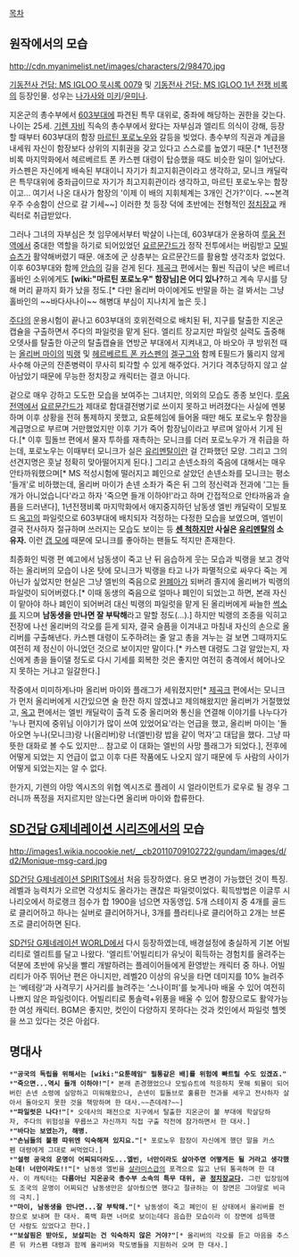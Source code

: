 [[목차]]

== 원작에서의 모습 ==

http://cdn.myanimelist.net/images/characters/2/98470.jpg

[[기동전사 건담: MS IGLOO 묵시록 0079]] 및 [[기동전사 건담: MS IGLOO 1년 전쟁 비록]]의 등장인물.
성우는 [[나가사와 미키]]/[[윤미나]].

지온군의 총수부에서 [[603부대]]에 파견된 특무 대위로, 중좌에 해당하는 권한을 갖는다. 나이는 25세. [[기렌 자비]] 직속의 총수부에서 왔다는 자부심과 엘리트 의식이 강해, 등장할 때부터 603부대의 함장 [[마르틴 포로노우]]와 갈등을 빚었다. 총수부의 직권과 계급을 내세워 자신이 함장보다 상위의 지휘권을 갖고 있다고 스스로를 높였기 때문.[* 1년전쟁비록 마지막화에서 헤르베르트 폰 카스펜 대령이 탑승했을 때도 비슷한 일이 일어났다. 카스펜은 자신에게 배속된 부대이니 자기가 최고지휘관이라고 생각하고, 모니크 캐딜락은 특무대위에 중좌급이므로 자기가 최고지휘관이라 생각하고, 마르틴 포로노우는 함장이고... 여기서 나온 대사가 함장의 '이제 이 배의 지휘체계는 3개인 건가?'이다. ~~본격 우주 수송함이 산으로 갈 기세~~] 이러한 첫 등장 덕에 초반에는 전형적인 [[정치장교]] 캐릭터로 취급받았다.

그러나 그녀의 자부심은 첫 임무에서부터 박살이 나는데, 603부대가 운용하여 [[루움 전역]]에서 중대한 역할을 하기로 되어있었던 [[요르문간드]]가 정작 전투에서는 버림받고 [[모빌슈츠]]가 활약해버렸기 때문. 애초에 군 상층부는 요르문간드를 활용할 생각조차 없었다. 이후 603부대와 함께 [[안습]]의 길을 걷게 된다. [[제곡크]] 편에서는 훨씬 직급이 낮은 베르너 홀바인 소위에게도 '''[wiki:"마르틴 포로노우" 함장님]은 어디 있나?'''하고 계속 무시를 당해 머리 끝까지 화가 났을 정도.[* 다만 올리버 마이에게도 반말을 하는 걸 봐서는 그냥 홀바인의 ~~바다사나이~~ 해병대 부심이 지나치게 높은 듯.] 

[[주다]]의 운용시험이 끝나고 603부대의 호위전력으로 배치된 뒤, 지구를 탈출한 지온군 캡슐을 구출하면서 주다의 파일럿을 맡게 된다. 엘리트 장교지만 파일럿 실력도 출중해 오뎃사를 탈출한 아군의 탈출캡슐을 연방군 부대에서 지켜내고, 아 바오아 쿠 방위전 때는 [[올리버 마이]]의 [[빅랭]] 및 [[헤르베르트 폰 카스펜]]의 [[겔구그]]와 함께 E필드가 뚫리지 않게 사수해 아군의 잔존병력이 무사히 퇴각할 수 있게 해주었다. 거기다 격추당하지 않고 살아남았기 때문에 무능한 정치장교 캐릭터는 결코 아니다. 

겉으로 매우 강하고 도도한 모습을 보여주는 그녀지만, 의외의 모습도 종종 보인다. [[루움 전역]]에서 [[요르문간드]]가 제대로 함대결전병기로 쓰이지 못하고 버려졌다는 사실에 멘붕하며 이후 상황을 전혀 통제하지 못했고, 요툰헤임에 들어올 때만 해도 포로노우 함장을 계급명으로 부르며 거만했었지만 이후 기가 죽어 함장님이라고 부르며 알아서 기게 된다.[* 이후 힐돌브 편에서 물자 투하를 재촉하는 모니크를 더러 포로노우가 개 취급을 하는데, 포로노우는 이때부터 모니크가 실은 [[유리멘탈]]이란 걸 간파했던 모양. 그리고 그의 선견지명은 훗날 정확히 맞아떨어지게 된다.]  그리고 손넨소좌의 죽음에 대해서는 매우 안타까워했으며[* MS 적성시험에 떨러지고 폐인으로 살았던 손넨소좌를 모니크는 평소 '들개'로 비하했는데, 올리버 마이가 손넨 소좌가 죽은 뒤 그의 정신력과 전과에 '그는 들개가 아니었습니다'라고 하자 '죽으면 들개 이하야!'라고 하며 간접적으로 안타까움과 슬픔을 드러낸다],  1년전쟁비록 마지막화에서 애지중지하던 남동생 엘빈 캐딜락이 모빌포드 [[옥고]]의 파일럿으로 603부대에 배치되자 걱정하는 다정한 모습을 보였으며, 엘빈이 결국 전사하자 절규하며 쓰러지는 모습도 보이는 등 '''[[허세|센 척하지만]] 사실은 [[유리멘탈]]의 소유자.''' 이런 [[갭 모에]] 때문에 모니크를 좋아하는 팬들도 적지만 존재한다.

최종화인 빅랭 편 예고에서 남동생이 죽고 난 뒤 음습하게 웃는 모습과 빅랭을 보고 경악하는 올리버의 모습이 나온 탓에 모니크가 빅랭을 타고 나가 파멸적으로 싸우다 죽는 게 아닌가 싶었지만 현실은 그냥 엘빈의 죽음으로 [[완폐아]]가 되버려 졸지에 올리버가 빅랭의 파일럿이 되어버렸다.[* 이때 동생의 죽음으로 얼마나 폐인이 되었는고 하면, 본래 자신이 맡아야 하나 폐인이 되어버려 대신 빅랭의 파일럿을 맡게 된 올리버에게 싸늘한 [[썩소]]를 지으며 '''남동생을 만나면 잘 부탁해'''라고 말할 정도(...).]  하지만 빅랭의 조종을 익히고 전장에 나선 올리버의 각오를 듣게 되자, 결국 슬픔을 이겨내고 마침내 자신의 손으로 올리버를 구출해낸다. 카스펜 대령이 도주하려는 줄 알고 총을 겨누는 걸 보면 그때까지도 여전히 제 정신이 아니었던 것으로 보이지만 말이다.[* 카스펜 대령도 그걸 알았는지, 자신에게 총을 들이댈 정도로 다시 기세를 회복한 것은 좋지만 여전히 충격에서 헤어나오지 못하는 거냐고 일갈한다.] 

작중에서 미미하게나마 올리버 마이와 플래그가 세워졌지만[* [[제곡크]] 편에서는 모니크가 먼저 올리버에게 시간있으면 술 한잔 하지 않겠냐고 제의해왔지만 올리버가 거절했었고, [[옥고]] 편에서는 엘빈 캐딜락이 출격 도중 올리머와 통신을 연결해 이야기를 나누다가 '누나 편지에 중위님 이야기가 많이 쓰여 있었어요'라는 언급을 했고, 올리버 마이는 '돌아오면 누나(모니크)랑 나(올리버)랑 너(엘빈)랑 밥을 같이 먹자'고 대답을 했다. 그냥 따뜻한 대화로 볼 수도 있지만... 참고로 이 대화는 엘빈의 사망 플래그가 되었다.], 전후에 어떻게 되었는 지 언급이 없고 이후 다른 작품에도 나오지 않기 때문에 두 사람의 사이가 어떻게 되었는지는 알 수 없다.

한가지, 기렌의 야망 엑시즈의 위협 엑시즈로 플레이 시 얼라이먼트가 로우로 될 경우 그러니까 폭정을 저지르지만 않는다면 올리버 마이와 합류한다. 

== [[SD건담 G제네레이션 시리즈]]에서의 모습 ==

http://images1.wikia.nocookie.net/__cb20110709102722/gundam/images/d/d2/Monique-msg-card.jpg

[[SD건담 G제네레이션 SPIRITS]]에서 처음 등장하였다. 용모 변경이 가능했던 것이 특징. 레벨과 능력치가 오르면 각성치도 올라가는 괜찮은 파일럿이었다. 획득방법은 이글루 시나리오에서 하로랭크 점수가 합 1900을 넘으면 자동영입. 5개 스테이지 중 4개를 골드로 클리어하고 하나는 실버로 클리어하거나, 3개를 플라티나로 클리어하고 2개는 브론즈로 클리어하면 된다.

[[SD건담 G제네레이션 WORLD]]에서 다시 등장하였는데, 배경설정에 충실하게 기본 어빌리티로 엘리트를 달고 나왔다. '엘리트'어빌리티가 유닛이 획득하는 경험치를 올려주는 덕분에 초반에 유닛을 빨리 개발하려는 플레이어들에게 환영받는 캐릭터 중 하나. 어빌리티가 아주 뛰어난 편은 아니지만, 레벨20 이상의 유닛을 타면 데미지를 10% 늘려주는 '베테랑'과 사격무기 사거리를 늘려주는 '스나이퍼'를 늦게나마 배울 수 있어 여전히 나쁘지 않은 파일럿이다. 어빌리티로 통솔력+위풍을 배울 수 있어 함장으로도 활약가능한 여성 캐릭터. BGM은 좋지만, 컷인이 다양하지 못하다는 것과 컷인에서 파일럿 헬멧을 쓰고 있다는 것은 아쉽다.

== 명대사 ==

 *'''"공국의 독립을 위해서는 [wiki:"요툰헤임" 필통같은 배]를 위험에 빠트릴 수도 있겠죠."'''
 *'''"죽으면...역시 들개 이하야!"'''[* 본래 존경했었으나 모빌슈트에 적응하지 못해 퇴물이 되어버린 손넨 소령에 실망하고 미워해왔으나, 손넨이 힐돌브로 훌륭한 전과를 세우고 전사하자 살아서 돌아오지 못한 것을 책망하며 한 대사.~~츤데레?~~]
 *'''"파일럿은 나다!"'''[* 오데사의 패전으로 지구에서 탈출한 지온군이 볼 부대에 학살당하자, 주다의 위험성을 무릅쓰고 자신까지 직접 구출 작전에 참가하면서 한 대사.]
 *'''"바다는 보였는가, 해병.'''
 *'''"손님들의 불평 따위엔 익숙해져 있지요."'''[* 포로노우 함장이 자신에게 했던 말을 카스펜 대령에게 그대로 써먹었다.]
 *'''"설령 공국의 운명이 어찌되더라도...엘빈, 너만이라도 살아주면 어떻게든 될 거라고 생각했는데! 너만이라도!!"'''[* 남동생 엘빈을 [[살라미스급]]의 포격으로 잃고 난뒤 통곡하며 한 대사. 이 캐릭터는 '''다름아닌 지온공국 총수부 소속의 특무 대위, 곧 [[정치장교]]다.''' 그런 입장임에도 조국의 운명이 어찌되건 남동생만은 살아줬으면 했다고 절규하는 이 장면은 그야말로 비극의 극치.]
 *'''"마이, 남동생을 만나면...잘 부탁해."'''[* 남동생이 죽고 폐인이 된 상태에서 올리버를 전장으로 보내며 한 대사. 흑백 화면 너머로 보이는데다 음습한 모습이라 이 장면에 섬뜩했던 사람도 있었다고 한다.]
 *'''"보살핌은 받아도, 보살피는 건 익숙하지 않은 거야?"'''[* 올리버의 각오를 듣고 마음을 추스른 뒤 카스펜 대령과 함께 올리버와 학도병들을 지원하러 오며 한 대사.]


